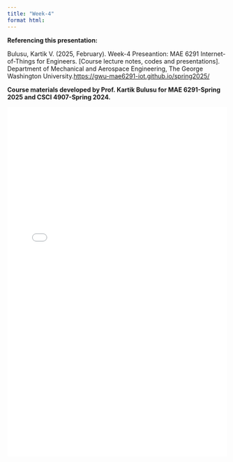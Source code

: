 ```yaml
---
title: "Week-4"
format html:
---
```

:::{.callout-note}
**Referencing this presentation:**

Bulusu, Kartik V. (2025, February). Week-4 Preseantion: MAE 6291 Internet-of-Things for Engineers. [Course lecture notes, codes and presentations]. Department of Mechanical and Aerospace Engineering, The George Washington University.[https://gwu-mae6291-iot.github.io/spring2025/](https://gwu-mae6291-iot.github.io/spring2025/)
:::

::: {.callout-note appearance="simple"}
**Course materials developed by Prof. Kartik Bulusu for MAE 6291-Spring 2025 and CSCI 4907-Spring 2024.**
:::
![](Notes/MAE6291_IoT_Week4.pdf){width="100%" height="800px"}

<!-- <footer>
  <p>This is a Quarto website. To learn more about Quarto websites visit <https://quarto.org/docs/websites>.<br>
  Author: Kartik Bulusu<br>
  Contact: <a href="mailto:bulusu@gwu.edu">bulusu</a><br>
  &copy; 2024 All rights reserved</p>
</footer> -->